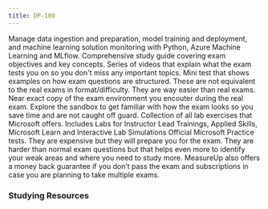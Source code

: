 ```yaml
---
title: DP-100
---
```


<Card title="Get Started" icon="star"> 
  <LinkCard title="Exam DP-100: Microsoft Azure Data Scientist Associate" href="https://learn.microsoft.com/certifications/exams/dp-100?WT.mc_id=studentamb_165290" target="_blank"/>
Manage data ingestion and preparation, model training and deployment, and machine learning solution monitoring with Python, Azure Machine Learning and MLflow.  <LinkCard title="DP-100 Study Guide" href="https://learn.microsoft.com/credentials/certifications/resources/study-guides/dp-100?WT.mc_id=studentamb_165290" target="_blank"/>
      Comprehensive study guide covering exam objectives and key concepts.
  <LinkCard title="Exam Readiness Zone" href="https://learn.microsoft.com/en-us/shows/exam-readiness-zone/preparing-for-dp-100-design-and-prepare-a-machine-learning-solution-1-of-4?WT.mc_id=studentamb_165290" target="_blank"/>
      Series of videos that explain what the exam tests you on so you don't miss any important topics.
  <LinkCard title="Practice Assessment" href="https://learn.microsoft.com/certifications/exams/dp-100/practice/assessment?assessment-type=practice&assessmentId=62&WT.mc_id=studentamb_165290" target="_blank"/>
      Mini test that shows examples on how exam questions are structured. These are not equivalent to the real exams in format/difficulty. They are way easier than real exams.
  <LinkCard title="Exam Sandbox" href="https://aka.ms/examdemo" target="_blank"/>
      Near exact copy of the exam environment you encouter during the real exam. Explore the sandbox to get familiar with how the exam looks so you save time and are not caught off guard. 
  <LinkCard title="GitHub Labs" href="https://aka.ms/dp100labs" target="_blank"/>
      Collection of all lab exercises that Microsoft offers. Includes Labs for Instructor Lead Trainings, Applied Skills, Microsoft Learn and Interactive Lab Simulations
</Card>

<Card title="MeasureUp Practice Tests" icon="open-book"> 
  <LinkCard title="MeasureUp Practice Test" href="https://www.measureup.com/microsoft-practice-test-dp-100-designing-and-implementing-a-data-science-solution-on-azure.html#u44" target="_blank"/>
  <LinkCard title="Whizlab Practice Tests" href="https://www.whizlabs.com/microsoft-azure-certification-dp-100/" target="_blank"/>
      Official Microsoft Practice tests. They are expensive but they will prepare you for the exam. They are harder than normal exam questions but that helps 
      even more to identify your weak areas and where you need to study more. 
      MeasureUp also offers a money back guarantee if you don’t pass the exam and subscriptions in case you are planning to take multiple exams. 
</Card>

### Studying Resources

<Tabs>

  <TabItem label="Text">
  <CardGrid>
    <LinkCard title="Microsoft Learn" href="https://learn.microsoft.com/certifications/exams/dp-100?WT.mc_id=studentamb_165290" target="_blank"/>
  </CardGrid>
  </TabItem>

  <TabItem label="Videos">
  <CardGrid>
    <LinkCard title="On Demand Instructor-led Training Series" href="https://learn.microsoft.com/en-us/shows/on-demand-instructor-led-training-series/?terms=DP-100&WT.mc_id=studentamb_165290" target="_blank"/>
  </CardGrid>
  </TabItem>

  <TabItem label="Paid">
  <CardGrid>
    <LinkCard title="Pluralsight Course" href="https://www.pluralsight.com/paths/microsoft-exam-dp-100-designing-and-implementing-a-data-science-solution-on-azure" target="_blank"/>
    <LinkCard title="Microsoft's Official Coursera Course" href="https://www.coursera.org/professional-certificates/azure-data-scientist" target="_blank"/>
  </CardGrid>
  </TabItem>

  <TabItem label="Misc">
  <CardGrid>
    <LinkCard title="Microsoft Azure Free Account" href="https://azure.microsoft.com/en-us/offers/ms-azr-0044p?WT.mc_id=studentamb_165290" target="_blank"/> 
  </CardGrid>
  </TabItem>
</Tabs>
